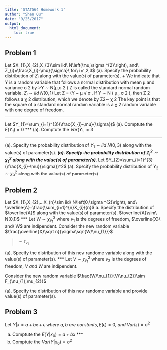 ```yaml
---
title: 'STAT564 Homework 1'
author: "Shen Qu"
date: "9/25/2017"
output: 
  html_document:
    toc: true
---
```


## Problem 1
Let $X_{1},X_{2},X_{3}\sim iid\ N\left(\mu,\sigma ^{2}\right), and\ Z_{i}=\frac{X_{i}-\mu}{\sigma}\ for\ i=1,2,3$
(a). Specify the probability distribution of $Z_{i}$ along with the value(s) of parameter(s).
   + We indicate that Y is a random variable that follows a normal distribution with mean μ and variance σ 2 by
>Y ∼ N(μ,σ 2 )
Z is called the standard normal random variable.
 $Z_{i}\sim iid\ N\left(0,1\right)$ 
Let Z = (Y − μ )/ σ . If Y ∼ N ( μ , σ 2 ), then Z 2 follows a χ 2 distribution, which we denote by
Z2∼ χ 2
The key point is that the square of a standard normal random variable is a χ 2 random variable with one degree of freedom.

 ***
Let $Y_{1}=\sum_{i=1}^{3}(\frac{X_{i}-\mu}{\sigma})$ 
(a). Comptute the $E(Y_{1})=0$
 ***
(a). Comptute the $Var(Y_{1})=3$

 ***
(a). Specify the probability distribution of $Y_{1}\sim iid\ N(0,3)$ along with the value(s) of parameter(s).
 ***
(a). Specify the probability distribution of $Z_{i}^2\sim\chi_{1}^2$ along with the value(s) of parameter(s).
 ***
Let $Y_{2}=\sum_{i=1}^{3}(\frac{X_{i}-\mu}{\sigma})^2$ 
(a). Specify the probability distribution of $Y_{2}\sim\chi_{3}^2$ along with the value(s) of parameter(s).

## Problem 2

Let $X_{1},X_{2},...X_{n}\sim iid\ N\left(0,\sigma ^{2}\right), and\ \overline{A}=\frac{\sum_{i=1}^{n}X_{i}}{n}$
a. Specify the distribution of $\overline{A}$ along with the value(s) of parameter(s).
 $\overline{A}\sim\ N(0,1)$
 ***
Let $W\sim\chi_{\nu_{1}}^2$ where $\nu_{1}$ is the degrees of freedom, $\overline{X}\ and\ W$ are indipendent.
   Consider the new random variable $\frac{\overline{X}\sqrt n}{\sigma\sqrt{W/\nu_{1}}}$
   
>$\sim t_{\nu_{1}}$

(a). Specify the distribution of this new randome variable along with the value(s) of parameter(s).
 ***
   Let $V\sim\chi_{\nu_{1}}^2$ where $\nu_{2}$ is the degrees of freedom, $V\ and\ W$ are indipendent.

   Consider the new random variable $\frac{W/\nu_{1}}{V/\nu_{2}}\sim F_{\nu_{1},\nu_{2}}$

(a). Specify the distribution of this new randome variable and provide value(s) of parameter(s).


## Problem 3

Let $Y|x=a+bx+\epsilon\ where\ a, b\ are\ constants, E(\epsilon)=0,\ and\ Var(\epsilon)=\sigma^2$

a. Comptute the $E(Y|x_{0})=a+bx$
 ***
a. Comptute the $Var(Y|x_{0})=\sigma^2$

